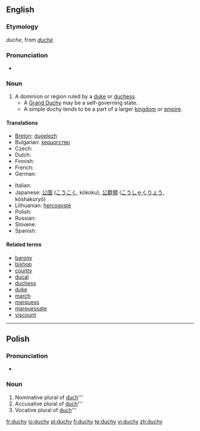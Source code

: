 ==English==

===Etymology===
{{etyl|enm}} ''duche'', from {{etyl|xno}} ''[[duché]]''.

===Pronunciation===
* {{IPA|/ˈdʌtʃi/}}
*: {{rhymes|ʌtʃi}}

===Noun===
{{wikipedia}}
{{en-noun|duchies}}

# A dominion or region ruled by a [[duke]] or [[duchess]].
#* A [[Grand Duchy]] may be a self-governing state.
#* A simple duchy tends to be a part of a larger [[kingdom]] or [[empire]].

====Translations====
{{trans-top|a dominion or region ruled by a duke or duchess}}
* [[Breton]]: [[dugelezh]] {{f}}
* Bulgarian: [[херцогство]] {{n}}
* Czech: {{t-|cs|vévodství|n}}
* Dutch: {{t-|nl|hertogdom|n}}
* Finnish: {{t-|fi|herttuakunta}}
* French: {{t+|fr|duché|m}}
* German: {{t-|de|Herzogtum|n}}
{{trans-mid}}
* Italian: {{t+|it|ducato|m}}
* Japanese: [[公国]] ([[こうこく]], kōkoku), [[公爵領]] ([[こうしゃくりょう]], kōshakuryō)
* Lithuanian: [[hercogystė]] {{f}}
* Polish: {{t-|pl|księstwo|n}}
* Russian: {{t+|ru|герцогство|sc=Cyrl}}
* Slovene: {{t-|sl|vojvodina|f}}
* Spanish: {{t+|es|ducado|m}}
{{trans-bottom}}

====Related terms====
* [[barony]]
* [[bishop]]
* [[county]]
* [[ducal]]
* [[duchess]]
* [[duke]]
* [[march]]
* [[marquess]]
* [[marquessate]]
* [[viscount]]
----
==Polish==

===Pronunciation===
* {{IPA|/ˈd̪uxɨ/|lang=pl}}

===Noun===
{{infl|pl|noun form}}

# Nominative plural of [[duch#Polish|duch]]'''
# Accusative plural of [[duch#Polish|duch]]'''
# Vocative plural of [[duch#Polish|duch]]'''

[[fr:duchy]]
[[io:duchy]]
[[pl:duchy]]
[[fi:duchy]]
[[te:duchy]]
[[vi:duchy]]
[[zh:duchy]]